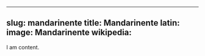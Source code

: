 
---
slug: mandarinente
title: Mandarinente
latin:
image: Mandarinente
wikipedia: 
---

I am content.
